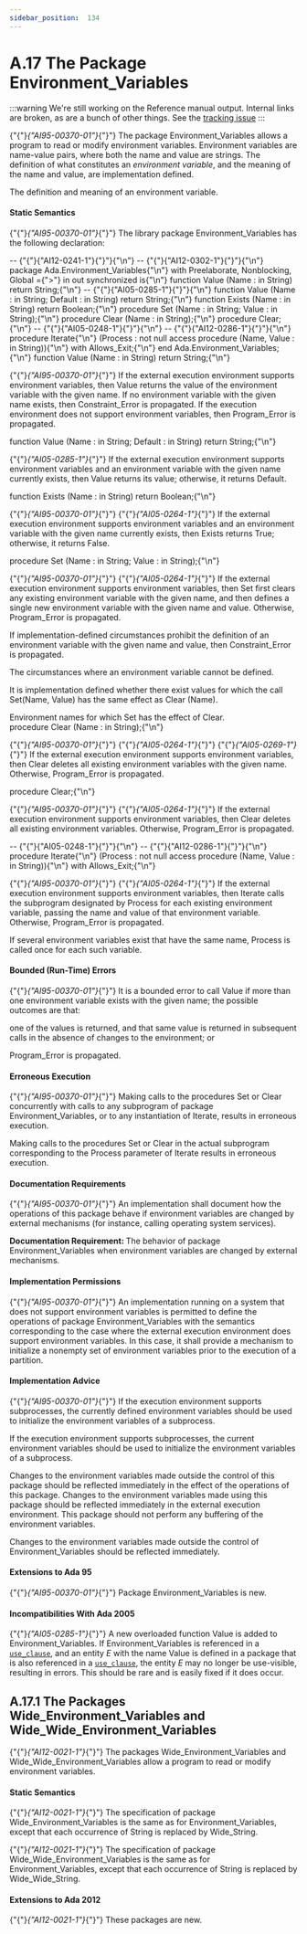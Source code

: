 ---
sidebar_position:  134
---

# A.17 The Package Environment_Variables

:::warning
We're still working on the Reference manual output.  Internal links are broken,
as are a bunch of other things.
See the [tracking issue](https://github.com/ada-lang-io/ada-lang-io/issues/20)
:::


<p>{"{"}<em>{"AI95-00370-01"}</em>{"}"} The package Environment_Variables allows a program to read or modify environment variables. Environment variables are name-value pairs, where both the name and value are strings. The definition of what constitutes an <em>environment variable</em>, and the meaning of the name and value, are implementation defined. <br /></p>

<Admonition type="aarm" aarm="implementation-defined" title="Implementation defined: ">
<strong></strong>The definition and meaning of an environment variable.<br /></Admonition>


#### Static Semantics

<p>{"{"}<em>{"AI95-00370-01"}</em>{"}"} The library package Environment_Variables has the following declaration: <br /></p>

<CodeBlock>
--  {"{"}{"AI12-0241-1"}{"}"}{"\n"} --  {"{"}{"AI12-0302-1"}{"}"}{"\n"} package Ada.Environment_Variables{"\n"}   with Preelaborate, Nonblocking, Global ={">"} in out synchronized is{"\n"}
   function Value (Name : in String) return String;{"\n"}
--  {"{"}{"AI05-0285-1"}{"}"}{"\n"}    function Value (Name : in String; Default : in String) return String;{"\n"}
   function Exists (Name : in String) return Boolean;{"\n"}
   procedure Set (Name : in String; Value : in String);{"\n"}
   procedure Clear (Name : in String);{"\n"}   procedure Clear;{"\n"}
--  {"{"}{"AI05-0248-1"}{"}"}{"\n"} --  {"{"}{"AI12-0286-1"}{"}"}{"\n"}    procedure Iterate{"\n"}      (Process : not null access procedure (Name, Value : in String)){"\n"}      with Allows_Exit;{"\n"}
end Ada.Environment_Variables;{"\n"}
function Value (Name : in String) return String;{"\n"}

</CodeBlock>
<p>{"{"}<em>{"AI95-00370-01"}</em>{"}"} If the external execution environment supports environment variables, then Value returns the value of the environment variable with the given name. If no environment variable with the given name exists, then Constraint_Error is propagated. If the execution environment does not support environment variables, then Program_Error is propagated.<br /></p>

<CodeBlock>
function Value (Name : in String; Default : in String) return String;{"\n"}

</CodeBlock>
<p>{"{"}<em>{"AI05-0285-1"}</em>{"}"} If the external execution environment supports environment variables and an environment variable with the given name currently exists, then Value returns its value; otherwise, it returns Default.<br /></p>

<CodeBlock>
function Exists (Name : in String) return Boolean;{"\n"}

</CodeBlock>
<p>{"{"}<em>{"AI95-00370-01"}</em>{"}"} {"{"}<em>{"AI05-0264-1"}</em>{"}"} If the external execution environment supports environment variables and an environment variable with the given name currently exists, then Exists returns True; otherwise, it returns False.<br /></p>

<CodeBlock>
procedure Set (Name : in String; Value : in String);{"\n"}

</CodeBlock>
<p>{"{"}<em>{"AI95-00370-01"}</em>{"}"} {"{"}<em>{"AI05-0264-1"}</em>{"}"} If the external execution environment supports environment variables, then Set first clears any existing environment variable with the given name, and then defines a single new environment variable with the given name and value. Otherwise, Program_Error is propagated.<br /></p>

<p>If implementation-defined circumstances prohibit the definition of an environment variable with the given name and value, then Constraint_Error is propagated. <br /></p>

<Admonition type="aarm" aarm="implementation-defined" title="Implementation defined: ">
<strong></strong>The circumstances where an environment variable cannot be defined.<br /></Admonition>

<p>It is implementation defined whether there exist values for which the call Set(Name, Value) has the same effect as Clear (Name). <br /></p>

<Admonition type="aarm" aarm="implementation-defined" title="Implementation defined: ">
<strong></strong>Environment names for which Set has the effect of Clear.<br /></Admonition>

<CodeBlock>
procedure Clear (Name : in String);{"\n"}

</CodeBlock>
<p>{"{"}<em>{"AI95-00370-01"}</em>{"}"} {"{"}<em>{"AI05-0264-1"}</em>{"}"} {"{"}<em>{"AI05-0269-1"}</em>{"}"} If the external execution environment supports environment variables, then Clear deletes all existing environment variables with the given name. Otherwise, Program_Error is propagated.<br /></p>

<CodeBlock>
procedure Clear;{"\n"}

</CodeBlock>
<p>{"{"}<em>{"AI95-00370-01"}</em>{"}"} {"{"}<em>{"AI05-0264-1"}</em>{"}"} If the external execution environment supports environment variables, then Clear deletes all existing environment variables. Otherwise, Program_Error is propagated.<br /></p>

<CodeBlock>
--  {"{"}{"AI05-0248-1"}{"}"}{"\n"} --  {"{"}{"AI12-0286-1"}{"}"}{"\n"} procedure Iterate{"\n"}   (Process : not null access procedure (Name, Value : in String)){"\n"}      with Allows_Exit;{"\n"}

</CodeBlock>
<p>{"{"}<em>{"AI95-00370-01"}</em>{"}"} {"{"}<em>{"AI05-0264-1"}</em>{"}"} If the external execution environment supports environment variables, then Iterate calls the subprogram designated by Process for each existing environment variable, passing the name and value of that environment variable. Otherwise, Program_Error is propagated.<br /></p>

<p>If several environment variables exist that have the same name, Process is called once for each such variable.<br /></p>


#### Bounded (Run-Time) Errors

<p>{"{"}<em>{"AI95-00370-01"}</em>{"}"} It is a bounded error to call Value if more than one environment variable exists with the given name; the possible outcomes are that: <br /></p>

<p>one of the values is returned, and that same value is returned in subsequent calls in the absence of changes to the environment; or<br /></p>

<p>Program_Error is propagated. <br /></p>


#### Erroneous Execution

<p>{"{"}<em>{"AI95-00370-01"}</em>{"}"} Making calls to the procedures Set or Clear concurrently with calls to any subprogram of package Environment_Variables, or to any instantiation of Iterate, results in erroneous execution.<br /></p>

<p>Making calls to the procedures Set or Clear in the actual subprogram corresponding to the Process parameter of Iterate results in erroneous execution. <br /></p>


#### Documentation Requirements

<p>{"{"}<em>{"AI95-00370-01"}</em>{"}"} An implementation shall document how the operations of this package behave if environment variables are changed by external mechanisms (for instance, calling operating system services). <br /></p>

<Admonition type="aarm" aarm="note" title="Note: ">
<strong>Documentation Requirement: </strong>The behavior of package Environment_Variables when environment variables are changed by external mechanisms.<br /></Admonition>


#### Implementation Permissions

<p>{"{"}<em>{"AI95-00370-01"}</em>{"}"} An implementation running on a system that does not support environment variables is permitted to define the operations of package Environment_Variables with the semantics corresponding to the case where the external execution environment does support environment variables. In this case, it shall provide a mechanism to initialize a nonempty set of environment variables prior to the execution of a partition. <br /></p>


#### Implementation Advice

<p>{"{"}<em>{"AI95-00370-01"}</em>{"}"} If the execution environment supports subprocesses, the currently defined environment variables should be used to initialize the environment variables of a subprocess. <br /></p>

<Admonition type="aarm" aarm="implementation-advice" title="Implementation Advice">
<strong></strong>If the execution environment supports subprocesses, the current environment variables should be used to initialize the environment variables of a subprocess.<br /></Admonition>

<p>Changes to the environment variables made outside the control of this package should be reflected immediately in the effect of the operations of this package. Changes to the environment variables made using this package should be reflected immediately in the external execution environment. This package should not perform any buffering of the environment variables. <br /></p>

<Admonition type="aarm" aarm="implementation-advice" title="Implementation Advice">
<strong></strong>Changes to the environment variables made outside the control of Environment_Variables should be reflected immediately.<br /></Admonition>


#### Extensions to Ada 95

<Admonition type="aarm" aarm="note" title="Note: ">
{"{"}<em>{"AI95-00370-01"}</em>{"}"} Package Environment_Variables is new. <br /></Admonition>


#### Incompatibilities With Ada 2005

<Admonition type="aarm" aarm="note" title="Note: ">
{"{"}<em>{"AI05-0285-1"}</em>{"}"} A new overloaded function Value is added to Environment_Variables. If Environment_Variables is referenced in a <code><a href="../AA-8/AA-8.4#S0235">use_clause</a></code>, and an entity <em>E</em> with the name Value is defined in a package that is also referenced in a <code><a href="../AA-8/AA-8.4#S0235">use_clause</a></code>, the entity <em>E</em> may no longer be use-visible, resulting in errors. This should be rare and is easily fixed if it does occur. <br /></Admonition>


## A.17.1  The Packages Wide_Environment_Variables and Wide_Wide_Environment_Variables

<p>{"{"}<em>{"AI12-0021-1"}</em>{"}"} The packages Wide_Environment_Variables and Wide_Wide_Environment_Variables allow a program to read or modify environment variables. <br /></p>


#### Static Semantics

<p>{"{"}<em>{"AI12-0021-1"}</em>{"}"} The specification of package Wide_Environment_Variables is the same as for Environment_Variables, except that each occurrence of String is replaced by Wide_String.<br /></p>

<p>{"{"}<em>{"AI12-0021-1"}</em>{"}"} The specification of package Wide_Wide_Environment_Variables is the same as for Environment_Variables, except that each occurrence of String is replaced by Wide_Wide_String. <br /></p>


#### Extensions to Ada 2012

<Admonition type="aarm" aarm="note" title="Note: ">
{"{"}<em>{"AI12-0021-1"}</em>{"}"} These packages are new. <br /></Admonition>

